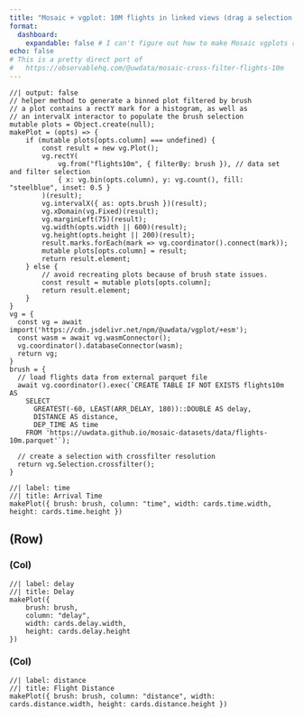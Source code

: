 ---
title: "Mosaic + vgplot: 10M flights in linked views (drag a selection on the charts)"
format: 
  dashboard:
    expandable: false # I can't figure out how to make Mosaic vgplots resizable
echo: false
# This is a pretty direct port of 
#   https://observablehq.com/@uwdata/mosaic-cross-filter-flights-10m
---

```{ojs}
//| output: false
// helper method to generate a binned plot filtered by brush
// a plot contains a rectY mark for a histogram, as well as
// an intervalX interactor to populate the brush selection
mutable plots = Object.create(null);
makePlot = (opts) => {
    if (mutable plots[opts.column] === undefined) {
        const result = new vg.Plot();
        vg.rectY(
            vg.from("flights10m", { filterBy: brush }), // data set and filter selection
            { x: vg.bin(opts.column), y: vg.count(), fill: "steelblue", inset: 0.5 }
        )(result);
        vg.intervalX({ as: opts.brush })(result);
        vg.xDomain(vg.Fixed)(result);
        vg.marginLeft(75)(result);
        vg.width(opts.width || 600)(result);
        vg.height(opts.height || 200)(result);
        result.marks.forEach(mark => vg.coordinator().connect(mark));
        mutable plots[opts.column] = result;
        return result.element;
    } else {
        // avoid recreating plots because of brush state issues.
        const result = mutable plots[opts.column];
        return result.element;
    }
}
vg = {
  const vg = await import('https://cdn.jsdelivr.net/npm/@uwdata/vgplot/+esm');
  const wasm = await vg.wasmConnector();
  vg.coordinator().databaseConnector(wasm);
  return vg;
}
brush = {
  // load flights data from external parquet file
  await vg.coordinator().exec(`CREATE TABLE IF NOT EXISTS flights10m AS
    SELECT
      GREATEST(-60, LEAST(ARR_DELAY, 180))::DOUBLE AS delay,
      DISTANCE AS distance,
      DEP_TIME AS time
    FROM 'https://uwdata.github.io/mosaic-datasets/data/flights-10m.parquet'`);

  // create a selection with crossfilter resolution
  return vg.Selection.crossfilter();
}
```

```{ojs}
//| label: time
//| title: Arrival Time
makePlot({ brush: brush, column: "time", width: cards.time.width, height: cards.time.height })
```

## (Row)

### (Col)

```{ojs}
//| label: delay
//| title: Delay
makePlot({ 
    brush: brush, 
    column: "delay", 
    width: cards.delay.width, 
    height: cards.delay.height
})
```

### (Col)

```{ojs}
//| label: distance
//| title: Flight Distance
makePlot({ brush: brush, column: "distance", width: cards.distance.width, height: cards.distance.height })
```